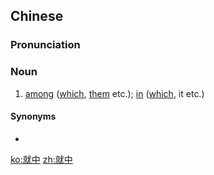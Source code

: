 ==Chinese==
{{zh-forms}}

===Pronunciation===
{{zh-pron
|m=jiùzhōng
|cat=n
}}

===Noun===
{{zh-noun}}

# {{lb|zh|archaic}} [[among]] ([[which]], [[them]] etc.); [[in]] ([[which]], it etc.)

====Synonyms====
* {{zh-l|其中}}

[[ko:就中]]
[[zh:就中]]